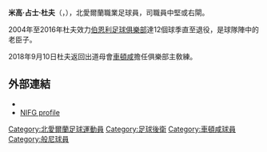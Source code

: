 {{noteta
|G1=football
|G2=EPL
|G3=FAcup
|T=zh-hans:迈克尔·达夫;zh-hk:米高·杜夫;zh-tw:邁克爾·達夫;
|1=zh-hans:达夫;zh-hk:杜夫;zh-tw:達夫;
|2=zh-hans:迈克尔;zh-hk:米高;zh-tw:邁克爾;
|3=zh-hans:詹姆斯;zh-hk:占士;zh-tw:詹姆斯;
}}
{{Infobox football biography
| name                = 米高·杜夫<br>''Michael Duff''
| image               = 
| caption             =
| fullname            = Michael James Duff<ref name="Hugman 2008-09">{{cite book
 | last = Hugman
 | first = Barry J. (ed)
 | title = The PFA Footballers' Who's Who 2008–09
 | publisher = Mainstream
 | year = 2008
 | isbn = 978-1-84596-324-8}}</ref>
| height              = {{height|ft=6|in=1}}<ref name="Hugman 2008-09"/>
| birth_date          = {{birth date and age|1978|1|11|df=yes}}<ref name="Hugman 2008-09"/>
| birth_place         = 北愛爾蘭[[贝尔法斯特|贝尔法斯特]]
| position            = [[後衛_(足球)|後衛]]
| currentclub         = [[車頓咸足球會|車頓咸]] (主教練)
| youthyears1         =
| youthclubs1         = [[达灵顿足球俱乐部|达灵顿]]
| youthyears2         = 1995–1996
| youthclubs2         = [[卡達頓|卡達頓]]
| years1              = 1996–2004
| years2              = 1996–1997
| years3              = 2004–2016
| clubs1              = [[切尔滕汉姆足球俱乐部|切尔滕汉姆]]
| clubs2              = → [[賽倫塞斯特鎮足球會|賽倫塞斯特]]
| clubs3              = [[伯恩利足球俱乐部|伯恩利]]
| caps1               = 300
| goals1              = 15
| caps2               = 
| goals2              = 
| caps3               = 342
| goals3              = 7
| nationalyears1      = 2003
| nationalteam1       = 北愛爾蘭B隊
| nationalcaps1       = 1
| nationalgoals1      = 0
| nationalyears2      = 2002–2012
| nationalteam2       = [[北愛爾蘭足球代表隊|北愛爾蘭]]
| nationalcaps2       = 24
| nationalgoals2      = 0
| manageryears1       = 2016–2018
| manageryears2       = 2018–
| managerclubs1       = [[伯恩利足球俱樂部|伯恩利]](足球學院)
| managerclubs2       = [[車頓咸足球會|車頓咸]]
| pcupdate            = 17:53, 13 April 2015 (UTC)
| ntupdate            = 19:22, 2 June 2012 (UTC)
}}
'''米高·占士·杜夫'''（{{lang-en|Michael James Duff}}，{{bd|1978年|1月11日}}），北愛爾蘭職業足球員，司職員中堅或右閘。

2004年至2016年杜夫效力[[伯恩利足球俱樂部|伯恩利足球俱樂部]]達12個球季直至退役，是球隊陣中的老臣子。

2018年9月10日杜夫返回出道母會[[車頓咸足球會|車頓咸]]擔任俱樂部主敎練。

==外部連結==
*{{soccerbase|id=11130}}
*[http://nifootball.blogspot.com/2006/11/michael-duff.html NIFG profile] {{Wayback|url=http://nifootball.blogspot.com/2006/11/michael-duff.html |date=20170113115725 }}

{{DEFAULTSORT:Duff, Michael}}
[[Category:北愛爾蘭足球運動員|Category:北愛爾蘭足球運動員]]
[[Category:足球後衛|Category:足球後衛]]
[[Category:車頓咸球員|Category:車頓咸球員]]
[[Category:般尼球員|Category:般尼球員]]

{{fbr-stub}}
